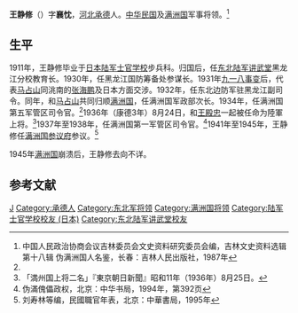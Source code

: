'''王静修'''（{{bd|1879年||？|}}）字'''襄忱'''，[[河北|河北]][[承德|承德]]人。[[中华民国|中华民国]]及[[满洲国|满洲国]]军事将领。<ref name=jl>中国人民政治协商会议吉林委员会文史资料研究委员会编，吉林文史资料选辑第十八辑 伪满洲国人名鉴，长春：吉林人民出版社，1987年</ref>

==生平==
1911年，王静修毕业于[[日本陆军士官学校|日本陆军士官学校]]步兵科。归国后，任[[东北陆军讲武堂|东北陆军讲武堂]]黑龙江分校教育长。1930年，任黑龙江国防筹备处参谋长。1931年[[九一八事变|九一八事变]]后，代表[[马占山|马占山]]同洮南的[[张海鹏|张海鹏]]及日本方面交涉。1932年，任东北边防军驻黑龙江副司令。同年，和[[马占山|马占山]]共同归顺[[满洲国|满洲国]]，任满洲国军政部次长。1934年，任满洲国第五军管区司令官。<ref name=jl/>1936年（康德3年）8月24日，和[[王殿忠|王殿忠]]一起被任命为陸軍上将。<ref>「満州国上将二名」『東京朝日新聞』昭和11年（1936年）8月25日。</ref>1937年至1938年，任满洲国第一军管区司令官。<ref>伪滿傀儡政权，北京：中华书局，1994年，第392页</ref>1941年至1945年，王静修任[[满洲国参议府|满洲国参议府]]参议。<ref>刘寿林等编，民國職官年表，北京：中華書局，1995年</ref>

1945年[[满洲国|满洲国]]崩溃后，王静修去向不详。

<!--
40年代后期建国前夕，看到中共政治明洁，国事兴旺，王公放弃出走，举家迁到北京，居于南锣鼓巷，欲从中央人民政府；但于1952年近80高龄被突然羁押杀害。
其有4子1女，4子建国后分散于东北工作，女公子早年赴日，50年代欲回归时被拒，70年代后期中日邦交正常后回国探亲，找到亲人。
进入21世纪，4子均过世。
另，限于建国后运动，部分后代于压力下改名。
本修正来源：王公嫡重外孙于北京2013年1月。

请依照维基百科要求提供可靠的引用文献。否则将被删除。谢谢您！如想留言，请在本条目上方的“讨论”页内留言。咱们共同把本条目编辑好。-->

==参考文献==
{{reflist}}

{{DEFAULTSORT:Wang王}}
[[Category:王姓|J]]
[[Category:承德人|Category:承德人]]
[[Category:东北军将领|Category:东北军将领]]
[[Category:满洲国将领|Category:满洲国将领]]
[[Category:陆军士官学校校友_(日本)|Category:陆军士官学校校友 (日本)]]
[[Category:东北陆军讲武堂校友|Category:东北陆军讲武堂校友]]